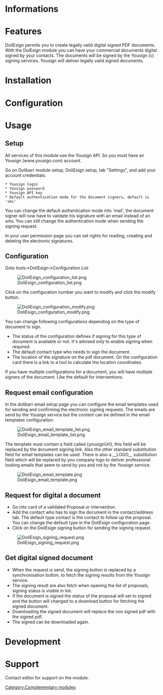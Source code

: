 [[Category:Complementary modules]]
{{TemplateDocDevEn}}
{{TemplateDocUser}}
= Informations =
{{TemplateModuleInfo
|modulename=PHPSysInfo
|editor=[https://www.netlogic.fr NetLogic]
|web=[https://www.netlogic.fr NetLogic]
|webbuy=[https://www.dolistore.com www.dolistore.com]
|status=stable
|prerequisites=
|minversion=5.0
|note=6.0 Recommended
}}

= Features =
DoliEsign permits you to create legally valid digital signed PDF documents.
With the DoiEsign module you can have your commercial documents digital signed by your contacts. The documents will be signed by the Yousign (c) signing services. Yousign will deliver legally valid signed documents.

= Installation =
{{InstallModuleDoliStoreEn}}

= Configuration =
{{ActivationModuleEn}}

= Usage =

== Setup ==
All services of this module use the Yousign API. So you must have an Yousign (www.yousign.com) account.

Go on Dolibarr module setup, DoliEsign setup, tab "Settings", and add your account credentials:

<pre>
* Yousign login
* Yousign password
* Yousign API key
* Default authentication mode for the document signers, default is 'sms'
</pre>

You can change the default authentication mode into 'mail', the document signer will now have to validate his signature with an email instead of an sms.
You can still change the authentication mode when sending the signing request.

In your user permission page you can set rights for reading, creating and deleting the electronic signatures.

== Configuration ==
Goto tools->DoliEsign->Configuration List

<div class="divforimgcentpercent">
[[File:DoliEsign_configuration_list.png]]
</div>

Click on the configuration number you want to modify and click the modify button.

<div class="divforimgcentpercent">
[[File:DoliEsign_configuration_modify.png]]
</div>

You can change following configurations depending on the type of document to sign.
* The status of the configuration defines if signing for this type of document is available or not. It's advised only to enable signing when required.
* The default contact type who needs to sign the document.
* The location of the signature on the pdf document. On the configuration card there is a link to a tool to calculate the location coordinates.

If you have multiple configurations for a document, you will have multiple signers of the document. Like the default for interventions.

== Request email configuration ==
In the dolibarr email setup page you can configure the email templates used for sending and confirming the electronic signing requests.
The emails are send by the Yousign service but the content can be defined in the email templates configuration.

<div class="divforimgcentpercent">
[[File:DoliEsign_email_template_list.png]]
</div>

The template must contain a field called {yousignUrl}, this field will be replaced by the document signing link.
Also the other standard substitution field for email templates can be used.
There is also a __LOGO__ substitution field which will be replaced by you company logo to deliver professional looking emails that seem to send by you and not by the Yousign service.

<div class="divforimgcentpercent">
[[File:DoliEsign_email_template.png]]
</div>

== Request for digital a document ==
* Go into card of a validated Proposal or intervention.
* Add the contact who has to sign the document in the contact/address tab. The default type contact is the contact to follow up the proposal. You can change the default type in the DoliEsign configuration page.
* Click on the DoliEsign signing button for sending the signing request.

<div class="divforimgcentpercent">
[[File:DoliEsign_signing_request.png]]
</div>

== Get digital signed document ==
* When the request is send, the signing button is replaced by a synchronisation button, to fetch the signing results from the Yousign service.
* The signing result are also fetch when opening the list of proposals, signing status is visible in list.
* If the document is signed the status of the proposal will set to signed and the button will changed to a download button for fetching the signed document.
* Downloading the signed document will replace the non signed pdf with the signed pdf.
* The signed can be downloaded again.

= Development =
{{TemplateModNetLogicEn}}

= Support =
Contact editor for support on the module.
